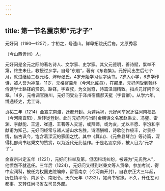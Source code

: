 ```yaml
---
---
---
```

title: 第一节名震京师“元才子”
---



元好问（1190—1257），字裕之，号遗山。鲜卑拓跋氏后裔。太原秀容

（今山西忻州）人。

元好问是金元之际的著名诗人、文学家、史学家。其父元德明，善诗赋，累举不第，终生未仕，教授过乡学，自号“东岩”，著有《东岩集》。元好问出生后七个月，就过继给二叔元格、婶母张氏。4岁开始学习认字读书。7岁入小学，8岁学作诗，被人誉为神童。11岁，元格官冀州（今河北冀县），在那里，元好问受到翰林侍读学士路铎的赏识。路铎，字宣叔，为文尚奇，诗篇温润精致。指点元好问作文章。14岁，元格调官陵川，元好问受业于泽州宿儒郝天挺（字晋卿）。从学六年，博通经史，尤工诗。

贞祐二年（1214）金宣宗南渡，迁都开封。为避兵祸，元好问举家迁往河南福昌（今河南宜阳），后转徙登封。此时元好问与当时金朝诗文名家赵秉文、冯璧、雷渊、李献能、王渥、崔遵、王著等人交游，或拜师，或为友，尤以辛愿、李汾和李献甫为知己。元好问经常与诸人游山水名胜，诗酒酬唱，诗歌创作极丰，对景抒情，借古讽今，饱含着深沉的家国之忧。其中《箕山》、《元鲁县琴台》等诗篇，深得礼部尚书赵秉文的赞赏，以为近代无此佳作。于是名震京师，被人目为“元才子”。

金宣宗兴定五年（1221），元好问科举及第，但因科场纠纷，被诬为“元氏党人”，他愤然不就选任。三年后（1224），元好问又得到赵秉文等人贡举，参加考试，得中宏词科，被任为权国史院编修，留官南京（今河南开封）。自哀宗正大三年起，历任镇平令、内乡令、南阳令。天兴元年（1232），擢尚书省掾。不久，升任左司都事，又转任尚书省左司员外郎。